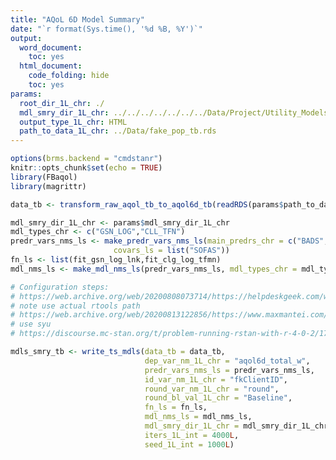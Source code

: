 ```yaml
---
title: "AQoL 6D Model Summary"
date: "`r format(Sys.time(), '%d %B, %Y')`"
output:
  word_document:
    toc: yes
  html_document:
    code_folding: hide
    toc: yes
params:
  root_dir_1L_chr: ./
  mdl_smry_dir_1L_chr: ../../../../../../../Data/Project/Utility_Models/Output
  output_type_1L_chr: HTML
  path_to_data_1L_chr: ../Data/fake_pop_tb.rds
---
```

```r
options(brms.backend = "cmdstanr")
knitr::opts_chunk$set(echo = TRUE)
library(FBaqol) 
library(magrittr)
```

```r
data_tb <- transform_raw_aqol_tb_to_aqol6d_tb(readRDS(params$path_to_data_1L_chr))
```

```r
mdl_smry_dir_1L_chr <- params$mdl_smry_dir_1L_chr
mdl_types_chr <- c("GSN_LOG","CLL_TFN")
predr_vars_nms_ls <- make_predr_vars_nms_ls(main_predrs_chr = c("BADS","GAD7","K6","OASIS","PHQ9","SCARED"),
                       covars_ls = list("SOFAS"))
fn_ls <- list(fit_gsn_log_lnk,fit_clg_log_tfmn)
mdl_nms_ls <- make_mdl_nms_ls(predr_vars_nms_ls, mdl_types_chr = mdl_types_chr)
```

```r
# Configuration steps:
# https://web.archive.org/web/20200808073714/https://helpdeskgeek.com/windows-10/add-windows-path-environment-variable/
# note use actual rtools path
# https://web.archive.org/web/20200813122856/https://www.maxmantei.com/blog/2020-05-16-installing-cmdstanr-on-windows/cmdstanr-windows/
# use syu
# https://discourse.mc-stan.org/t/problem-running-rstan-with-r-4-0-2/17257/17
```

```r
mdls_smry_tb <- write_ts_mdls(data_tb = data_tb,
                              dep_var_nm_1L_chr = "aqol6d_total_w",
                              predr_vars_nms_ls = predr_vars_nms_ls,
                              id_var_nm_1L_chr = "fkClientID",
                              round_var_nm_1L_chr = "round",
                              round_bl_val_1L_chr = "Baseline",
                              fn_ls = fn_ls,
                              mdl_nms_ls = mdl_nms_ls,
                              mdl_smry_dir_1L_chr = mdl_smry_dir_1L_chr,
                              iters_1L_int = 4000L,
                              seed_1L_int = 1000L)
```

